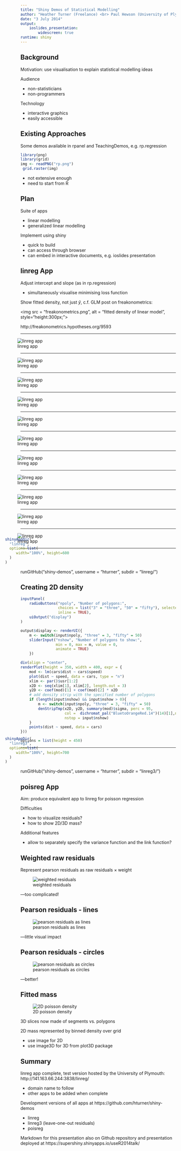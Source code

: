 ```yaml
---
title: "Shiny Demos of Statistical Modelling"
author: "Heather Turner (Freelance) <br> Paul Hewson (University of Plymouth)"
date: "3 July 2014"
output: 
    ioslides_presentation:
        widescreen: true
runtime: shiny        
---
```


## Background

Motivation: use visualisation to explain statistical modelling ideas

Audience

 - non-statisticians
 - non-programmers
 
Technology

 - interactive graphics
 - easily accessible

## Existing Approaches

Some demos available in rpanel and TeachingDemos, e.g. rp.regression

<div class = "centered">
```r
library(png)
library(grid)
img <- readPNG("rp.png")
 grid.raster(img)
```
</div>

- not extensive enough
- need to start from R

## Plan

Suite of apps

 - linear modelling
 - generalized linear modelling
 
Implement using shiny

 - quick to build
 - can access through browser
 - can embed in interactive documents, e.g. ioslides presentation
 
## linreg App

Adjust intercept and slope (as in rp.regression)

- simultaneously visualise minimising loss function

Show fitted density, not just $\hat{y}$, c.f. GLM post on freakonometrics:

<div class = "centered">
<img src = "freakonometrics.png", alt = "fitted density of linear model", 
style="height:300px;">
</div>

<footer class="source">http://freakonometrics.hypotheses.org/9593</footer>

---

<div style = "margin-left: -50px; margin-right: -50px">
![linreg app](linreg-data.png)
</div>

---

<div style = "margin-left: -50px; margin-right: -50px">
![linreg app](linreg-param.png)
</div>

---

<div style = "margin-left: -50px; margin-right: -50px">
![linreg app](linreg-opts.png)
</div>

---

<div style = "margin-left: -50px; margin-right: -50px">
![linreg app](linreg-loss.png)
</div>

---

<div style = "margin-left: -50px; margin-right: -50px">
![linreg app](linreg-plots.png)
</div>

---

<div style = "margin-left: -50px; margin-right: -50px">
![linreg app](linreg-plots2.png)
</div>

---

<div style = "margin-left: -50px; margin-right: -50px">
![linreg app](linreg-scale.png)
</div>

---

<div style = "margin-left: -50px; margin-right: -50px">
![linreg app](linreg2-D.png)
</div>

---

<div style = "margin-left: -50px; margin-right: -50px">
![linreg app](linreg2-lim.png)
</div>

---

<div style = "margin-left: -50px; margin-right: -50px">
![linreg app](linreg2-clip.png)
</div>

---

<div style = "margin-left: -50px; margin-right: -50px">
![linreg app](linreg2-axes.png)
</div>

---

<div style = "margin-left: -50px; margin-right: -50px; margin-top: -50px">
```r
shinyAppDir(
  "linreg",
  options=list(
     width="100%", height=600
  )
)
```
</div>

<footer class="source">runGitHub("shiny-demos", username = "hturner", subdir = "linreg/")
</footer>

## Creating 2D density

```r
inputPanel(
    radioButtons("npoly", "Number of polygons:", 
                 choices = list("3" = "three", "50" = "fifty"), selected = "three", 
                 inline = TRUE),
    uiOutput("display")
)

output$display <- renderUI({
    m <- switch(input$npoly, "three" = 3, "fifty" = 50)
    sliderInput("nshow", "Number of polygons to show:", 
                min = 0, max = m, value = 0, 
                animate = TRUE)
    })

div(align = "center",
renderPlot(height = 350, width = 400, expr = {
    mod <- lm(cars$dist ~ cars$speed)
    plot(dist ~ speed, data = cars, type = "n")
    xlim <- par()$usr[1:2]
    x2D <- seq(xlim[1], xlim[2], length.out = 3)
    y2D <- coef(mod)[1] + coef(mod)[2] * x2D
    # add density strip with the specified number of polygons
    if (length(input$nshow) && input$nshow > 0){
        m <- switch(input$npoly, "three" = 3, "fifty" = 50)
        denStripTmp(x2D, y2D, summary(mod)$sigma, perc = 95, 
                    col =  dichromat_pal("BluetoOrangeRed.14")(14)[1],npoly = m,
                    nstop = input$nshow)
    }
    points(dist ~ speed, data = cars)
}))

options = list(height = 450)
```

---

<div style = "margin-left: -50px; margin-right: -50px; margin-top: -50px">
```r
shinyAppDir(
  "linreg3",
  options=list(
     width="100%", height=700
  )
)
```
</div>

<footer class="source">runGitHub("shiny-demos", username = "hturner", subdir = "linreg3/")
</footer>


## poisreg App

Aim: produce equivalent app to linreg for poisson regression

Difficulties

- how to visualize residuals?
- how to show 2D/3D mass?

Additional features

 - allow to separately specify the variance function and the link function?
 
## Weighted raw residuals

Represent pearson residuals as raw residuals $\times$ weight

<div class = "centered">
![weighted residuals](weightedres.png)
</div>

---too complicated!

## Pearson residuals - lines

<div class = "centered">
![pearson residuals as lines](lines.png)
</div>

---little visual impact

## Pearson residuals - circles

<div class = "centered">
![pearson residuals as circles](circles.png)
</div>

---better!

## Fitted mass

<div class = "columns-2">

![2D poisson density](poisreg3D.png)

3D slices now made of segments vs. polygons

2D mass represented by binned density over grid

- use image for 2D 
- use image3D for 3D from plot3D package
</div>


## Summary

linreg app complete, test version hosted by the University of Plymouth: http://141.163.66.244:3838/linreg/

 - domain name to follow
 - other apps to be added when complete

Development versions of all apps at https://github.com/hturner/shiny-demos

 - linreg
 - linreg3 (leave-one-out residuals)
 - poisreg

Markdown for this presentation also on Github repository and presentation deployed at https://supershiny.shinyapps.io/useR2014talk/